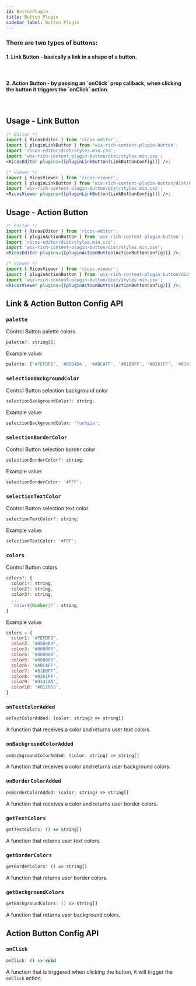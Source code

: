 ```yaml
---
id: ButtonPlugin
title: Button Plugin
sidebar_label: Button Plugin
---
```



<h3>There are two types of buttons:</h3>
  <h4>1. Link Button - basically a link in a shape of a button.</h4>

<div className="card">
  <RicosEditorWithMobile
    content={content('Add a Link Button to check it out!')}
    placeholder={'Type here!'}
    plugins={[pluginLinkButton()]}
  />
</div>
<br />

  <h4>
  2. Action Button - by passing an `onClick` prop callback, when clicking the button it
    triggers the `onClick` action.
  </h4>

<div className="card">
  <RicosEditorWithMobile
    content={content('Add an Action Button to check it out!')}
    placeholder={'Type here!'}
    plugins={[pluginActionButton()]}
  />
</div>
<br />

## Usage - Link Button

```jsx
/* Editor */
import { RicosEditor } from 'ricos-editor';
import { pluginLinkButton } from 'wix-rich-content-plugin-button';
import 'ricos-editor/dist/styles.min.css';
import 'wix-rich-content-plugin-button/dist/styles.min.css';
<RicosEditor plugins={[pluginLinkButton(LinkButtonConfig)]} />;

/* Viewer */
import { RicosViewer } from 'ricos-viewer';
import { pluginLinkButton } from 'wix-rich-content-plugin-button/dist/module.viewer';
import 'wix-rich-content-plugin-button/dist/styles.min.css';
<RicosViewer plugins={[pluginLinkButton(LinkButtonConfig)]} />;
```

## Usage - Action Button

```jsx
/* Editor */
import { RicosEditor } from 'ricos-editor';
import { pluginActionButton } from 'wix-rich-content-plugin-button';
import 'ricos-editor/dist/styles.min.css';
import 'wix-rich-content-plugin-button/dist/styles.min.css';
<RicosEditor plugins={[pluginActionButton(ActionButtonConfig)]} />;

/* Viewer */
import { RicosViewer } from 'ricos-viewer';
import { pluginActionButton } from 'wix-rich-content-plugin-button/dist/module.viewer';
import 'wix-rich-content-plugin-button/dist/styles.min.css';
<RicosViewer plugins={[pluginActionButton(ActionButtonConfig)]} />;
```

## Link & Action Button Config API

### `palette`

Control Button palette colors

```jsx
palette?: string[];
```

Example value:
```jsx
palette: ['#FEFDFD', '#D5D4D4', '#ABCAFF', '#81B0FF', '#0261FF', '#0141AA'];
```

### `selectionBackgroundColor`

Control Button selection background color

```jsx
selectionBackgroundColor?: string;
```

Example value:

```jsx
selectionBackgroundColor: 'fuchsia';
```

### `selectionBorderColor`

Control Button selection border color

```jsx
selectionBorderColor?: string;
```

Example value:

```jsx
selectionBorderColor: '#FFF';
```

### `selectionTextColor`

Control Button selection text color

```jsx
selectionTextColor?: string;
```

Example value:

```jsx
selectionTextColor: '#FFF';
```

### `colors`

Control Button colors

```jsx
colors?: {
  color1?: string,
  color2?: string,
  color3?: string,
  ...
  `color${Number}?`: string,
}
```

Example value:

```jsx
colors = {
  color1: '#FEFDFD',
  color2: '#D5D4D4',
  color3: '#000000',
  color4: '#000000',
  color5: '#000000',
  color6: '#ABCAFF',
  color7: '#81B0FF',
  color8: '#0261FF',
  color9: '#0141AA',
  color10: '#012055',
}
```

### `onTextColorAdded`

```jsx
onTextColorAdded: (color: string) => string[]
```
A function that receives a color and returns user text colors.

### `onBackgroundColorAdded`

```jsx
onBackgroundColorAdded: (color: string) => string[]
```
A function that receives a color and returns user background colors.

### `onBorderColorAdded`

```jsx
onBorderColorAdded: (color: string) => string[]
```
A function that receives a color and returns user border colors.

### `getTextColors`

```jsx
getTextColors: () => string[]
```
A function that returns user text colors.

### `getBorderColors`

```jsx
getBorderColors: () => string[]
```
A function that returns user border colors.

### `getBackgroundColors`

```jsx
getBackgroundColors: () => string[]
```
A function that returns user background colors.

## Action Button Config API

### `onClick`

```jsx
onClick: () => void
```
A function that is triggered when clicking the button, it will trigger the `onClick` action.